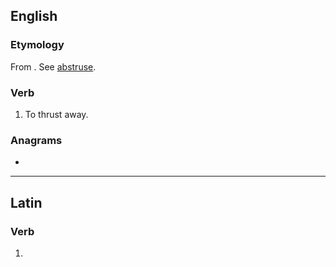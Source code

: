 ==English==

===Etymology===
From {{etyl|la|en}} {{m|la|abstrūdō||push away, hide}}. See [[abstruse]].

===Verb===
{{en-verb|abstrud}} {{tcx|obsolete|lang=en}}

# {{lb|en|transitive}} To thrust away.
#: {{rfquotek|Johnson}}

===Anagrams===
* {{l|en|daubster}}

----

==Latin==

===Verb===
{{la-verb-form|abstrūde}}

# {{inflection of|abstrūdō||2|s|pres|actv|impr|lang=la}}